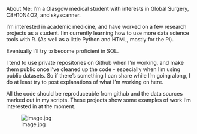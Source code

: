 About Me: I’m a Glasgow medical student with interests in Global Surgery, C8H10N4O2, and skyscanner.

I’m interested in academic medicine, and have worked on a few research projects as a student. I’m currently learning how to use more data science tools with R. (As well as a little Python and HTML, mostly for the Pi).

Eventually I’ll try to become proficient in SQL.

I tend to use private repositories on Github when I’m working, and make them public once I’ve cleaned up the code - especially when I’m using public datasets. So if there’s something I can share while I’m going along, I do at least try to post explanations of what I’m working on here.

All the code should be reproduceable from github and the data sources marked out in my scripts. These projects show some examples of work I’m interested in at the moment.

![image.jpg](https://fergustaylor.github.io/blogimages/image.jpg)


